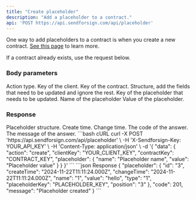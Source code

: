 ```yaml
---
title: "Create placeholder"
description: "Add a placeholder to a contract."
api: 'POST https://api.sendforsign.com/api/placeholder'
---
```


One way to add placeholders to a contract is when you create a new contract. 
[See this page](/api-reference/contract/create-fill) to learn more.

If a contract already exists, use the request below.

### Body parameters

<ParamField body="data" type="object" required>

  <Expandable title="child attribute">

<ParamField body="action" type="string" required>
  Action type.
</ParamField>

<ParamField body="clientKey" type="string" required>
  Key of the client.
</ParamField>

<ParamField body="contractKey" type="string" required>
  Key of the contract.
</ParamField>

<ParamField body="placeholder" type="object" required>
  Structure, add the fields that need to be updated and ignore the rest.

  <Expandable title="child attribute">

  <ParamField body="placeholderKey" type="string" required>
    Key of the placeholder that needs to be updated.
  </ParamField>

  <ParamField body="name" type="string">
    Name of the placeholder
  </ParamField>

  <ParamField body="value" type="string">
    Value of the placeholder.
  </ParamField>

  </Expandable>

</ParamField>

  </Expandable>

</ParamField>

### Response

  <ResponseField name="placeholder" type="string">
    Placeholder structure.

  <Expandable title="child attribute">

  <ResponseField name="createTime" type="string">
    Create time.
  </ResponseField>

  <ResponseField name="changeTime" type="string">
    Change time.
  </ResponseField>

  </Expandable>

  </ResponseField>

<ResponseField name="code" type="string">
  The code of the answer.
</ResponseField>

<ResponseField name="message" type="string">
  The message of the answer.
</ResponseField>

<RequestExample>
```bash cURL
curl -X POST 'https://api.sendforsign.com/api/placeholder' \
     -H 'X-Sendforsign-Key: YOUR_API_KEY' \
     -H 'Content-Type: application/json' \
     -d '{
    "data": {
        "action": "create",
        "clientKey": "YOUR_CLIENT_KEY",
        "contractKey": "CONTRACT_KEY",
        "placeholder": {
            "name": "Placeholder name",
            "value": "Placeholder value"
        }
    }
}'
```
</RequestExample>

<ResponseExample>
```json Response
{
    "placeholder": {
        "id": "3",
        "createTime": "2024-11-22T11:11:24.000Z",
        "changeTime": "2024-11-22T11:11:24.000Z",
        "name": "1",
        "value": "hello",
        "type": "1",
        "placeholderKey": "PLACEHOLDER_KEY",
        "position": "3"
    },
    "code": 201,
    "message": "Placeholder created"
}
```
</ResponseExample>